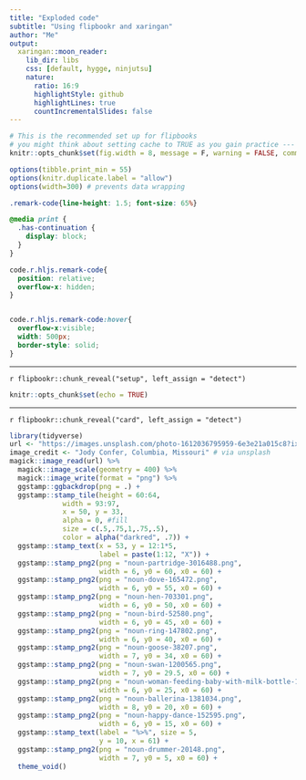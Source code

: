 ```yaml
---
title: "Exploded code"
subtitle: "Using flipbookr and xaringan"
author: "Me"
output:
  xaringan::moon_reader:
    lib_dir: libs
    css: [default, hygge, ninjutsu]
    nature:
      ratio: 16:9
      highlightStyle: github
      highlightLines: true
      countIncrementalSlides: false
---
```



```r
# This is the recommended set up for flipbooks
# you might think about setting cache to TRUE as you gain practice --- building flipbooks from scratch can be time consuming
knitr::opts_chunk$set(fig.width = 8, message = F, warning = FALSE, comment = "", cache = F)

options(tibble.print_min = 55)
options(knitr.duplicate.label = "allow")
options(width=300) # prevents data wrapping
```


```css
.remark-code{line-height: 1.5; font-size: 65%}

@media print {
  .has-continuation {
    display: block;
  }
}

code.r.hljs.remark-code{
  position: relative;
  overflow-x: hidden;
}


code.r.hljs.remark-code:hover{
  overflow-x:visible;
  width: 500px;
  border-style: solid;
}
```


---


`r flipbookr::chunk_reveal("setup", left_assign = "detect")`


```r
knitr::opts_chunk$set(echo = TRUE)
```


---


`r flipbookr::chunk_reveal("card", left_assign = "detect")`


```r
library(tidyverse)
url <- "https://images.unsplash.com/photo-1612036795959-6e3e21a015c8?ixlib=rb-1.2.1&ixid=MnwxMjA3fDB8MHxwaG90by1wYWdlfHx8fGVufDB8fHx8&auto=format&fit=crop&w=1471&q=80"
image_credit <- "Jody Confer, Columbia, Missouri" # via unsplash
magick::image_read(url) %>% 
  magick::image_scale(geometry = 400) %>% 
  magick::image_write(format = "png") %>% 
  ggstamp::ggbackdrop(png = .) +
  ggstamp::stamp_tile(height = 60:64,
             width = 93:97,
             x = 50, y = 33,
             alpha = 0, #fill
             size = c(.5,.75,1,.75,.5),
             color = alpha("darkred", .7)) +
  ggstamp::stamp_text(x = 53, y = 12:1*5, 
                      label = paste(1:12, "X")) +
  ggstamp::stamp_png2(png = "noun-partridge-3016488.png", 
                      width = 6, y0 = 60, x0 = 60) +
  ggstamp::stamp_png2(png = "noun-dove-165472.png", 
                      width = 6, y0 = 55, x0 = 60) +
  ggstamp::stamp_png2(png = "noun-hen-703301.png", 
                      width = 6, y0 = 50, x0 = 60) +
  ggstamp::stamp_png2(png = "noun-bird-52580.png", 
                      width = 6, y0 = 45, x0 = 60) +
  ggstamp::stamp_png2(png = "noun-ring-147802.png", 
                      width = 6, y0 = 40, x0 = 60) +
  ggstamp::stamp_png2(png = "noun-goose-38207.png", 
                      width = 7, y0 = 34, x0 = 60) +
  ggstamp::stamp_png2(png = "noun-swan-1200565.png", 
                      width = 7, y0 = 29.5, x0 = 60) +
  ggstamp::stamp_png2(png = "noun-woman-feeding-baby-with-milk-bottle-1922307.png", 
                      width = 6, y0 = 25, x0 = 60) +
  ggstamp::stamp_png2(png = "noun-ballerina-1381034.png", 
                      width = 8, y0 = 20, x0 = 60) +
  ggstamp::stamp_png2(png = "noun-happy-dance-152595.png", 
                      width = 6, y0 = 15, x0 = 60) +
  ggstamp::stamp_text(label = "%>%", size = 5,
                      y = 10, x = 61) +
  ggstamp::stamp_png2(png = "noun-drummer-20148.png", 
                      width = 7, y0 = 5, x0 = 60) +
  theme_void()
```
